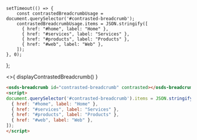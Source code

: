     setTimeout(() => {
        const contrastedBreadcrumbUsage = document.querySelector('#contrasted-breadcrumb');
        contrastedBreadcrumbUsage.items = JSON.stringify([
          { href: "#home", label: "Home" },
          { href: "#services", label: "Services" },
          { href: "#products", label: "Products" },
          { href: "#web", label: "Web" },
        ]);
    }, 0);
};

<div class='contrasted'>
  <osds-breadcrumb id="contrasted-breadcrumb" contrasted></osds-breadcrumb>
</div>
<>{ displayContrastedBreadcrumb() }</>

```html
<osds-breadcrumb id="contrasted-breadcrumb" contrasted></osds-breadcrumb>
<script>
document.querySelector('#contrasted-breadcrumb').items = JSON.stringify([
  { href: "#home", label: "Home" },
  { href: "#services", label: "Services" },
  { href: "#products", label: "Products" },
  { href: "#web", label: "Web" },
]);
</script>
```
